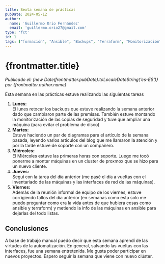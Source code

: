 ```yaml
---
title: Sexta semana de prácticas
pubDate: 2024-05-12
author: 
  name: 'Guillermo Orio Fernández'
  email: 'guillermo.orio27@gmail.com'
type: 'fct'
id: 1
tags: ["formación", "Ansible", "Backups", "Terraform", "Monitorización", "Nagios", "Proxmox", "Soporte"]
---
```

# {frontmatter.title}
*Publicado el: {new Date(frontmatter.pubDate).toLocaleDateString('es-ES')} por {frontmatter.author.name}*

Esta semana en las prácticas estuve realizando las siguientas tareas
 1. **Lunes:**  
 El lunes retocar los backups que estuve realizando la semana anterior dado que cambiaron parte de las premisas. También estuve montando la monitorización de las copias de seguridad y tuve que ampliar una máquina (para evitar el problema de disco)
 2. **Martes:**  
 Estuve haciendo un par de diagramas para el artículo de la semana pasada, leyendo varios artículos del blog que me llamaron la atención y por la tarde estuve de soporte con un compañero.
 3. **Miércoles:**  
 El Miércoles estuve las primeras horas con soporte. Luego me tocó ponerme a montar máquinas en un cluster de proxmox que se hizo para un nuevo cliente.
 4. **Jueves:**  
 Seguí con la tarea del día anterior (me pasé el día a vueltas con el inventariado de las máquinas y las interfaces de red de las máquinas).
 5. **Viernes:**  
 Además de la reunión informal de equipo de los viernes, estuve corrigiendo fallos del día anterior (en semanas como esta solo me puedo preguntar como era la vida antes de que hubiera cosas como ansible y terraform)
 y metiendo la info de las máquinas en ansible para dejarlas del todo listas.
## Conclusiones
A base de trabajo manual puedo decir que esta semana aprendí de las virtudes de la automatización. En general, salvando las vueltas con las interfaces, fue una semana entretenida.
Me gusta poder participar en nuevos proyectos. Espero seguir la semana que viene con nuevo clúster.